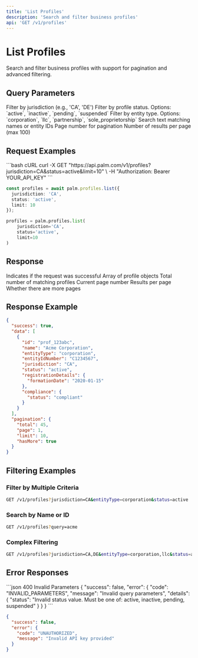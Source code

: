 ```yaml
---
title: 'List Profiles'
description: 'Search and filter business profiles'
api: 'GET /v1/profiles'
---
```


# List Profiles

Search and filter business profiles with support for pagination and advanced filtering.

## Query Parameters

<ParamField query="jurisdiction" type="string">
  Filter by jurisdiction (e.g., 'CA', 'DE')
</ParamField>

<ParamField query="status" type="string">
  Filter by profile status. Options: `active`, `inactive`, `pending`, `suspended`
</ParamField>

<ParamField query="entityType" type="string">
  Filter by entity type. Options: `corporation`, `llc`, `partnership`, `sole_proprietorship`
</ParamField>

<ParamField query="query" type="string">
  Search text matching names or entity IDs
</ParamField>

<ParamField query="page" type="integer" default="1">
  Page number for pagination
</ParamField>

<ParamField query="limit" type="integer" default="10">
  Number of results per page (max 100)
</ParamField>

## Request Examples

<CodeGroup>
```bash cURL
curl -X GET "https://api.palm.com/v1/profiles?jurisdiction=CA&status=active&limit=10" \
  -H "Authorization: Bearer YOUR_API_KEY"
```

```typescript Node
const profiles = await palm.profiles.list({
  jurisdiction: 'CA',
  status: 'active',
  limit: 10
});
```

```python Python
profiles = palm.profiles.list(
    jurisdiction='CA',
    status='active',
    limit=10
)
```
</CodeGroup>

## Response

<ResponseField name="success" type="boolean">
  Indicates if the request was successful
</ResponseField>

<ResponseField name="data" type="array">
  Array of profile objects
</ResponseField>

<ResponseField name="pagination" type="object">
  <Expandable title="properties">
    <ResponseField name="total" type="integer">
      Total number of matching profiles
    </ResponseField>
    <ResponseField name="page" type="integer">
      Current page number
    </ResponseField>
    <ResponseField name="limit" type="integer">
      Results per page
    </ResponseField>
    <ResponseField name="hasMore" type="boolean">
      Whether there are more pages
    </ResponseField>
  </Expandable>
</ResponseField>

## Response Example

```json
{
  "success": true,
  "data": [
    {
      "id": "prof_123abc",
      "name": "Acme Corporation",
      "entityType": "corporation",
      "entityIdNumber": "C1234567",
      "jurisdiction": "CA",
      "status": "active",
      "registrationDetails": {
        "formationDate": "2020-01-15"
      },
      "compliance": {
        "status": "compliant"
      }
    }
  ],
  "pagination": {
    "total": 45,
    "page": 1,
    "limit": 10,
    "hasMore": true
  }
}
```

## Filtering Examples

### Filter by Multiple Criteria
```bash
GET /v1/profiles?jurisdiction=CA&entityType=corporation&status=active
```

### Search by Name or ID
```bash
GET /v1/profiles?query=acme
```

### Complex Filtering
```bash
GET /v1/profiles?jurisdiction=CA,DE&entityType=corporation,llc&status=active
```

## Error Responses

<CodeGroup>
```json 400 Invalid Parameters
{
  "success": false,
  "error": {
    "code": "INVALID_PARAMETERS",
    "message": "Invalid query parameters",
    "details": {
      "status": "Invalid status value. Must be one of: active, inactive, pending, suspended"
    }
  }
}
```

```json 401 Unauthorized
{
  "success": false,
  "error": {
    "code": "UNAUTHORIZED",
    "message": "Invalid API key provided"
  }
}
```
</CodeGroup>